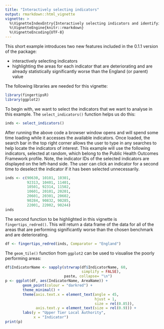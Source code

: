 ```yaml
---
title: "Interactively selecting indicators"
output: rmarkdown::html_vignette
vignette: >
  %\VignetteIndexEntry{Interactively selecting indicators and identifying poorly performing areas}
  %\VignetteEngine{knitr::rmarkdown}
  %\VignetteEncoding{UTF-8}
---
```


This short example introduces two new features included in the 0.1.1 version of the package:

* interactively selecting indicators
* highlighting the areas for each indicator that are deteriorating and are already statistically significantly worse than the England (or parent) value

The following libraries are needed for this vignette:
```r
library(fingertipsR)
library(ggplot2)
```

To begin with, we want to select the indicators that we want to analyse in this example. The `select_indicators()` function helps us do this:

```r
inds <- select_indicators()
```

After running the above code a browser window opens and will spend some time loading while it accesses the available indicators. Once loaded, the search bar in the top right corner allows the user to type in any searches to help locate the indicators of interest. This example will use the following indicators, selected at random, which belong to the Public Health Outcomes Framework profile. Note, the indicator IDs of the selected indicators are displayed on the left-hand side. The user can click an indicator for a second time to deselect the indicator if it has been selected unnecessarily.

```r
inds <- c(90630, 10101, 10301, 
          92313, 10401, 11401, 
          10501, 92314, 11502, 
          10601, 20101, 20201, 
          20601, 20301, 20602, 
          90284, 90832, 90285, 
          22001, 22002, 90244)
inds
```

The second function to be highlighted in this vignette is `fingertips_redred()`. This will return a data frame of the data for all of the areas that are performing significantly worse than the chosen benchmark and are deteriorating.

```r
df <- fingertips_redred(inds, Comparator = "England")
```

The `geom_tile()` function from `ggplot2` can be used to visualise the poorly performing areas:

```r
df$IndicatorName <- sapply(strwrap(df$IndicatorName, 60, 
                                   simplify = FALSE), 
                           paste, collapse= "\n")
p <- ggplot(df, aes(IndicatorName, AreaName)) + 
        geom_point(colour = "darkred") + 
        theme_minimal() +
        theme(axis.text.x = element_text(angle = 45,
                                         hjust = 1,
                                         size = rel(0.85)),
              axis.text.y = element_text(size = rel(0.9))) +
        labs(y = "Upper Tier Local Authority",
             x = "Indicator")
print(p)
```
